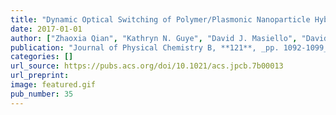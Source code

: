 ```yaml
---
title: "Dynamic Optical Switching of Polymer/Plasmonic Nanoparticle Hybrids with Sparse Loading"
date: 2017-01-01
author: ["Zhaoxia Qian", "Kathryn N. Guye", "David J. Masiello", "David S. Ginger"]
publication: "Journal of Physical Chemistry B, **121**, _pp. 1092-1099_ (2017)."
categories: []
url_source: https://pubs.acs.org/doi/10.1021/acs.jpcb.7b00013
url_preprint: 
image: featured.gif
pub_number: 35
---
```

